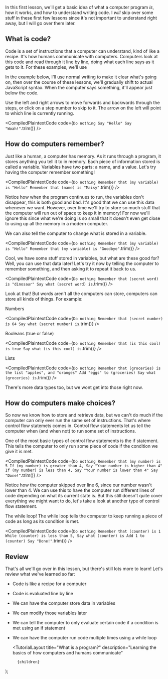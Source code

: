 
In this first lesson, we'll get a basic idea of what a computer program _is_, how it works, and how to understand writing code. I _will_ skip over some stuff in these first few lessons since it's not important to understand right away, but I will go over them later.

## What is code?

Code is a set of instructions that a computer can understand, kind of like a recipe. It's how humans communicate with computers. Computers look at this code and read through it line by line, doing what each line says as it gets to it. For these examples, we'll use

In the example below, I'll use normal writing to make it clear what's going on, then over the course of these lessons, we'll gradually shift to actual JavaScript syntax. When the computer says something, it'll appear just below the code.

Use the left and right arrows to move forwards and backwards through the steps, or click on a step number to skip to it. The arrow on the left will point to which line is currently running.

<CompiledPlaintextCode
	code={`
Do nothing
Say "Hello"
Say "Woah!"
`.trim()}
/>

## How do computers remember?

Just like a human, a computer has memory. As it runs through a program, it stores anything you tell it to in memory. Each piece of information stored is called a <FancyText>variable</FancyText>. Variables have two parts: a name, and a value. Let's try having the computer remember something!

<CompiledPlaintextCode
	code={`
Do nothing
Remember that (my variable) is "Hello"
Remember that (name) is "Maisy"
`.trim()}
/>

Notice how when the program continues to run, the variables don't disappear, this is both good and bad. It's good that we can use this data whenever we want. However, over time we'll try to store so much stuff that the computer will run out of space to keep it in memory! For now we'll ignore this since what we're doing is so small that it doesn't even get close to using up all the memory in a modern computer.

We can also tell the computer to change what is stored in a variable.

<CompiledPlaintextCode
	code={`
Do nothing
Remember that (my variable) is "Hello"
Remember that (my variable) is "Goodbye"
`.trim()}
/>

Cool, we have some stuff stored in variables, but what are these good for? Well, you can use that data later! Let's try it now by telling the computer to remember something, and then asking it to repeat it back to us.

<CompiledPlaintextCode
	code={`
Do nothing
Remember that (secret word) is "dinosaur"
Say what (secret word) is
`.trim()}
/>

Look at that! But words aren't all the computers can store, computers can store all kinds of things. For example:

Numbers

<CompiledPlaintextCode
	code={`
Do nothing
Remember that (secret number) is 64
Say what (secret number) is
`.trim()}
/>

Booleans (true or false)

<CompiledPlaintextCode
	code={`
Do nothing
Remember that (is this cool) is true
Say what (is this cool) is
`.trim()}
/>

Lists

<CompiledPlaintextCode
	code={`
Do nothing
Remember that (groceries) is the list "apples", and "oranges"
Add "eggs" to (groceries)
Say what (groceries) is
`.trim()}
/>

There's more data types too, but we wont get into those right now.

## How do computers make choices?

So now we know how to store and retrieve data, but we can't do much if the computer can only ever run the same set of instructions. That's where <FancyText>control flow statemets</FancyText> comes in. Control flow statements let us tell the computer when (and when not) to run some set of instructions.

One of the most basic types of control flow statements is the <FancyText>if statement</FancyText>. This tells the computer to only run some piece of code if the condition we give it is met.

<CompiledPlaintextCode
	code={`
Do nothing
Remember that (my number) is 5
If (my number) is greater than 4,
  Say "Your number is higher than 4"
If (my number) is less than 4,
  Say "Your number is lower than 4"
Say "Done!"
`.trim()}
/>

Notice how the computer skipped over line 6, since our number wasn't lower than 4. We can use this to have the computer run different lines of code depending on what its current <FancyText>state</FancyText> is. But this still doesn't quite cover everything we might want to do, let's take a look at another type of control flow statement.

The <FancyText>while loop</FancyText>! The while loop tells the computer to keep running a piece of code as long as its condition is met.

<CompiledPlaintextCode
	code={`
Do nothing
Remember that (counter) is 1
While (counter) is less than 5,
  Say what (counter) is
  Add 1 to (counter)
Say "Done!"
`.trim()}
/>

## Review

That's all we'll go over in this lesson, but there's still lots more to learn! Let's review what we've learned so far:

- Code is like a recipe for a computer
- Code is evaluated line by line
- We can have the computer store data in <FancyText>variables</FancyText>
- We can modify those variables later
- We can tell the computer to only evaluate certain code if a condition is met using an <FancyText>if statement</FancyText>
- We can have the computer run code multiple times using a <FancyText>while loop</FancyText>

	<TutorialLayout
		title="What is a program?"
		description="Learning the basics of how computers and humans communicate"
	>
		{children}
	</TutorialLayout>
);

